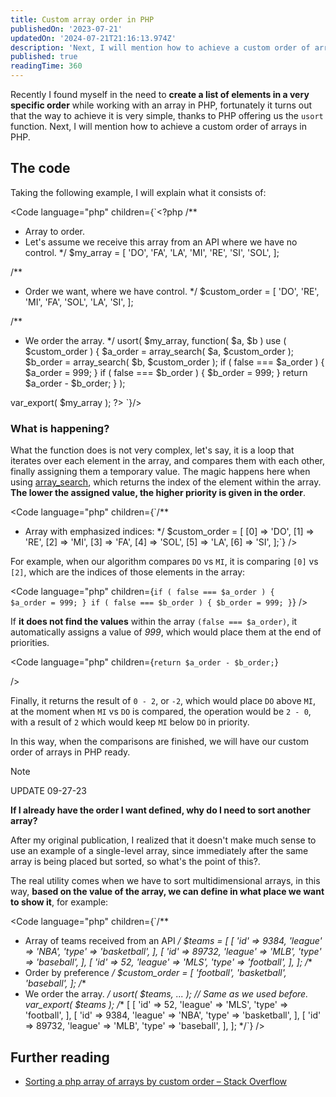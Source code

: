 ```yaml
---
title: Custom array order in PHP
publishedOn: '2023-07-21'
updatedOn: '2024-07-21T21:16:13.974Z'
description: 'Next, I will mention how to achieve a custom order of arrays in PHP'
published: true
readingTime: 360
---
```



Recently I found myself in the need to **create a list of elements in a very specific order**
while working with an array in PHP, fortunately it turns out that the way to achieve 
it is very simple, thanks to PHP offering us the `usort` function.
Next, I will mention how to achieve a custom order of arrays in PHP.

## The code

Taking the following example, I will explain what it consists of:

<Code
    language="php"
    children={`<?php
/**
 * Array to order.
 * Let's assume we receive this array from an API where we have no control.
 */
$my_array = [
    'DO',
    'FA',
    'LA',
    'MI',
    'RE',
    'SI',
    'SOL',
];

/**
 * Order we want, where we have control.
 */
$custom_order = [
    'DO',
    'RE',
    'MI',
    'FA',
    'SOL',
    'LA',
    'SI',
];

/**
 * We order the array.
 */
usort(
    $my_array,
    function( $a, $b ) use ( $custom_order ) {
        $a_order = array_search( $a, $custom_order );
        $b_order = array_search( $b, $custom_order );
        if ( false === $a_order ) {
            $a_order = 999;
        }
        if ( false === $b_order ) {
            $b_order = 999;
        }
        return $a_order - $b_order;
    }
);

var_export( $my_array );
?>
`}/>

### What is happening?

What the function does is not very complex, let's say, it is a loop that iterates
over each element in the array, and compares them with each other, finally
assigning them a temporary value. The magic happens here when using [array_search](https://www.php.net/manual/en/function.array-search.php),
which returns the index of the element within the array. **The lower the assigned value,
the higher priority is given in the order**.

<Code
    language="php"
    children={`/**
 * Array with emphasized indices:
 */
$custom_order = [
    [0] => 'DO',
    [1] => 'RE',
    [2] => 'MI',
    [3] => 'FA',
    [4] => 'SOL',
    [5] => 'LA',
    [6] => 'SI',
];`}
/>

For example, when our algorithm compares `DO` vs `MI`, it is comparing `[0]` vs `[2]`,
which are the indices of those elements in the array:

<Code
    language="php"
    children={`if ( false === $a_order ) {    
    $a_order = 999;
}
if ( false === $b_order ) {
    $b_order = 999;
}`}
/>

If **it does not find the values** within the array `(false === $a_order)`, it automatically assigns
a value of _999_, which would place them at the end of priorities.

<Code
    language="php"
    children={`return $a_order - $b_order;`}

/>
    
Finally, it returns the result of `0 - 2`, or `-2`, which would place `DO`
above `MI`, at the moment when `MI` vs `DO` is compared, the operation would be `2 - 0`,
with a result of `2` which would keep `MI` below `DO` in priority.

In this way, when the comparisons are finished, we will have our custom order of arrays in PHP ready.

> [!NOTE]
> UPDATE 09-27-23
>
> **If I already have the order I want defined, why do I need to sort another array?**
>
> After my original publication, I realized that it doesn't make much sense
to use an example of a single-level array, since immediately after
the same array is being placed but sorted, so what's the point of this?.
>
> The real utility comes when we have to sort multidimensional arrays,
in this way, **based on the value of the array, we can define in what place
we want to show it**, for example:

<Code
    language="php"
    children={`/**
 * Array of teams received from an API
 */
$teams = [
    [
        'id'     => 9384,
        'league' => 'NBA',
        'type'   => 'basketball',
    ],
    [
        'id'     => 89732,
        'league' => 'MLB',
        'type'   => 'baseball',
    ],
    [
        'id'     => 52,
        'league' => 'MLS',
        'type'   => 'football',
    ],
];
/**
 * Order by preference
 */
$custom_order = [
    'football',
    'basketball',
    'baseball',
];
/**
 * We order the array.
 */
usort( $teams, ... ); // Same as we used before.
var_export( $teams );
/**
[
    [
        'id'     => 52,
        'league' => 'MLS',
        'type'   => 'football',
    ],
    [
        'id'     => 9384,
        'league' => 'NBA',
        'type'   => 'basketball',
    ],
    [
        'id'     => 89732,
        'league' => 'MLB',
        'type'   => 'baseball',
    ],
];
*/`}
/>

## Further reading
- [Sorting a php array of arrays by custom order – Stack Overflow](https://stackoverflow.com/questions/11145393/sorting-a-php-array-of-arrays-by-custom-order)
